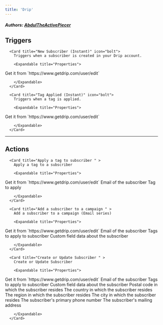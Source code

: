 ```yaml
---
title: 'Drip'
---
```


##### Authors: [AbdulTheActivePiecer](https://github.com/AbdulTheActivePiecer)


## Triggers


      <Card title="New Subscriber (Instant)" icon="bolt">
        Triggers when a subscriber is created in your Drip account.

        <Expandable title="Properties">
          
<ResponseField name="API Key" required type="Secret_text">
Get it from `https://www.getdrip.com/user/edit`
</ResponseField>
            
<ResponseField name="Account" required type="Dropdown">

</ResponseField>
              
        </Expandable>
      </Card>
  
      <Card title="Tag Applied (Instant)" icon="bolt">
        Triggers when a tag is applied.

        <Expandable title="Properties">
          
<ResponseField name="API Key" required type="Secret_text">
Get it from `https://www.getdrip.com/user/edit`
</ResponseField>
            
<ResponseField name="Account" required type="Dropdown">

</ResponseField>
              
        </Expandable>
      </Card>
  

---

## Actions


      <Card title="Apply a tag to subscriber " >
        Apply a tag to a subscriber

        <Expandable title="Properties">
          
<ResponseField name="API Key" required type="Secret_text">
Get it from `https://www.getdrip.com/user/edit`
</ResponseField>
            
<ResponseField name="Account" required type="Dropdown">

</ResponseField>
            
<ResponseField name="Subscriber Email" required type="Short_text">
Email of the subscriber
</ResponseField>
            
<ResponseField name="Tag" required type="Short_text">
Tag to apply
</ResponseField>
              
        </Expandable>
      </Card>
  
      <Card title="Add a subscriber to a campaign " >
        Add a subscriber to a campaign (Email series)

        <Expandable title="Properties">
          
<ResponseField name="API Key" required type="Secret_text">
Get it from `https://www.getdrip.com/user/edit`
</ResponseField>
            
<ResponseField name="Account" required type="Dropdown">

</ResponseField>
            
<ResponseField name="Email Series Campaign" required type="Dropdown">

</ResponseField>
            
<ResponseField name="Subscriber Email" required type="Short_text">
Email of the subscriber
</ResponseField>
            
<ResponseField name="tags"  type="Array">
Tags to apply to subscriber
</ResponseField>
            
<ResponseField name="Custom Fields"  type="Object">
Custom field data about the subscriber
</ResponseField>
              
        </Expandable>
      </Card>
  
      <Card title="Create or Update Subscriber " >
        Create or Update Subscriber

        <Expandable title="Properties">
          
<ResponseField name="API Key" required type="Secret_text">
Get it from `https://www.getdrip.com/user/edit`
</ResponseField>
            
<ResponseField name="Account" required type="Dropdown">

</ResponseField>
            
<ResponseField name="Subscriber Email" required type="Short_text">
Email of the subscriber
</ResponseField>
            
<ResponseField name="tags"  type="Array">
Tags to apply to subscriber
</ResponseField>
            
<ResponseField name="Custom Fields"  type="Object">
Custom field data about the subscriber
</ResponseField>
            
<ResponseField name="First Name"  type="Short_text">

</ResponseField>
            
<ResponseField name="Last Name"  type="Short_text">

</ResponseField>
            
<ResponseField name="Zip Code"  type="Short_text">
Postal code in which the subscriber resides
</ResponseField>
            
<ResponseField name="Country"  type="Short_text">
The country in which the subscriber resides
</ResponseField>
            
<ResponseField name="State"  type="Short_text">
The region in which the subscriber resides
</ResponseField>
            
<ResponseField name="City"  type="Short_text">
The city in which the subscriber resides
</ResponseField>
            
<ResponseField name="Phone"  type="Short_text">
The subscriber's primary phone number
</ResponseField>
            
<ResponseField name="Address"  type="Short_text">
The subscriber's mailing address
</ResponseField>
              
        </Expandable>
      </Card>
  

